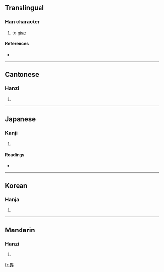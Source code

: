 ==Translingual==

===Han character===
{{Han char|rn=102|rad=田|as=03|sn=8|four=6022<sub>1</sub>|canj=田一中 (WML)}}

# to [[give]]

====References====
* {{Han ref|kx=0759.160|dkj=21748|dj=1169.170|hdz=42530.060|uh=7540|ud=30016|bh=CD71|bd=52593}}

----

==Cantonese==

===Hanzi===
{{yue-hanzi|jyut=bei2|y=bei2}}

# {{defn|Cantonese}}

----

==Japanese==

===Kanji===
{{ja-kanji|grade=|rs=田03}}

# {{defn|Japanese}}

====Readings====
* {{ja-readings|on=[[ひ]] (hi)|kun=[[あたえるもの]] (ataerumono)|nanori=}}

----

==Korean==

===Hanja===
{{ko-hanja|hangeul=비|eumhun=|rv=bi|mr=pi|y=pi}}

# {{defn|Korean}}

----

==Mandarin==

===Hanzi===
{{cmn-hanzi|pin=[[bì]] ([[bi4]])|wg=pi<sup>4</sup>}}

# {{defn|Mandarin}}

[[fr:畀]]